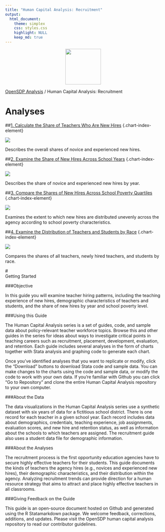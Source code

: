 ---
title: "Human Capital Analysis: Recruitment"
output: 
  html_document:
    theme: simplex
    css: styles.css
    highlight: NULL
    keep_md: true
---

<div class="navbar navbar-default navbar-fixed-top" id="logo">
<div class="container">
<img src="OpenSDP-Banner_crimson.jpg" style="display: block; margin: 0 auto; height: 115px;">
</div>
</div>

[OpenSDP Analysis](http://opensdp.github.io/analysis)  /  Human Capital Analysis: Recruitment

# Analyses

##[1. Calculate the Share of Teachers Who Are New Hires](Share_of_Teachers_Who_Are_New_Hires.html) {.chart-index-element}

[![](Share_of_Teachers_Who_Are_New_Hires.png)](Share_of_Teachers_Who_Are_New_Hires.html)

Describes the overall shares of novice and experienced new hires.

##[2. Examine the Share of New Hires Across School Years](Share_of_Teachers_Who_Are_New_Hires_by_School_Year.html) {.chart-index-element}

[![](Share_of_Teachers_Who_Are_New_Hires_by_School_Year.png)](Share_of_Teachers_Who_Are_New_Hires_by_School_Year.html)

Describes the share of novice and experienced new hires by year.

##[3. Compare the Shares of New Hires Across School Poverty Quartiles](Share_of_Teachers_Who_Are_New_Hires_by_School_Poverty_Level.html) {.chart-index-element}

[![](Share_of_Teachers_Who_Are_New_Hires_by_School_Poverty_Level.png)](Share_of_Teachers_Who_Are_New_Hires_by_School_Poverty_Level.html)

Examines the extent to which new hires are distributed unevenly across the agency according to school poverty characteristics.

##[4. Examine the Distribution of Teachers and Students by Race](Share_of_Teachers_and_Students_by_Race.html) {.chart-index-element}

[![](Share_of_Teachers_and_Students_by_Race.png)](Share_of_Teachers_and_Students_by_Race.html)

Compares the shares of all teachers, newly hired teachers, and students by race.

#<br style="clear:both">Getting Started

###Objective

In this guide you will examine teacher hiring patterns, including the teaching experience of new hires, demographic characteristics of teachers and students, and the share of new hires by year and school poverty level.

###Using this Guide

The Human Capital Analysis series is a set of guides, code, and sample data about policy-relevant teacher workforce topics. Browse this and other guides in the series for ideas about ways to investigate critical points in teaching careers such as recruitment, placement, development, evaluation, and retention. Each guide includes several analyses in the form of charts together with Stata analysis and graphing code to generate each chart.

Once you've identified analyses that you want to replicate or modify, click the "Download" buttons to download Stata code and sample data. You can make changes to the charts using the code and sample data, or modify the code to work with your own data. If you're familiar with Github you can click "Go to Repository" and clone the entire Human Capital Analysis repository to your own computer.

###About the Data

The data visualizations in the Human Capital Analysis series use a synthetic dataset with six years of data for a fictitious school district. There is one record for each teacher in a given school year. Each record includes data about demographics, credentials, teaching experience, job assignments, evaluation scores, and new hire and retention status, as well as information about the schools to which teachers are assigned. The recruitment guide also uses a student data file for demographic information.

###About the Analyses

The recruitment process is the first opportunity education agencies have to secure highly effective teachers for their students. This guide documents the kinds of teachers the agency hires (e.g., novices and experienced new hires), their demographic characteristics, and their distribution within the agency. Analyzing recruitment trends can provide direction for a human resource strategy that aims to attract and place highly effective teachers in all classrooms.

###Giving Feedback on the Guide

This guide is an open-source document hosted on Github and generated using the R Statamarkdown package. We welcome feedback, corrections, additions, and updates. Please visit the OpenSDP human capital analysis repository to read our contributor guidelines.